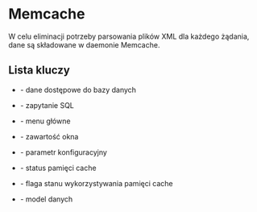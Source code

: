 = Memcache =
W celu eliminacji potrzeby parsowania plików XML dla każdego żądania, dane są składowane w daemonie Memcache.

== Lista kluczy ==
* {{{application.db.credentials}}} - dane dostępowe do bazy danych

* {{{application.db.queries.<query_id>}}} - zapytanie SQL

* {{{application.interface.menu}}} - menu główne

* {{{application.windows.<window_id>}}} - zawartość okna

* {{{application.parameters.<param_key>}}} - parametr konfiguracyjny

* {{{application.status}}} - status pamięci cache

* {{{application.parameters.cache}}} - flaga stanu wykorzystywania pamięci cache

* {{{application.models.<model_id>}}} - model danych